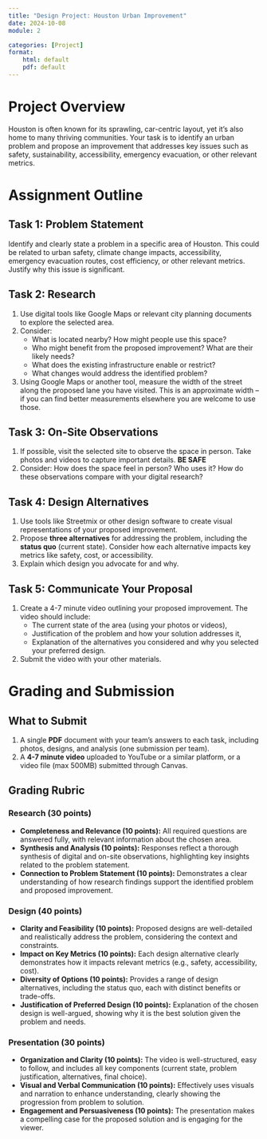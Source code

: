 ```yaml
---
title: "Design Project: Houston Urban Improvement"
date: 2024-10-08
module: 2

categories: [Project]
format:
    html: default
    pdf: default
---
```


# Project Overview

Houston is often known for its sprawling, car-centric layout, yet it's also home to many thriving communities.
Your task is to identify an urban problem and propose an improvement that addresses key issues such as safety, sustainability, accessibility, emergency evacuation, or other relevant metrics.

# Assignment Outline

## Task 1: Problem Statement

Identify and clearly state a problem in a specific area of Houston.
This could be related to urban safety, climate change impacts, accessibility, emergency evacuation routes, cost efficiency, or other relevant metrics.
Justify why this issue is significant.

## Task 2: Research

1. Use digital tools like Google Maps or relevant city planning documents to explore the selected area.
2. Consider:
   - What is located nearby? How might people use this space?
   - Who might benefit from the proposed improvement? What are their likely needs?
   - What does the existing infrastructure enable or restrict?
   - What changes would address the identified problem?
3. Using Google Maps or another tool, measure the width of the street along the proposed lane you have visited. This is an approximate width – if you can find better measurements elsewhere you are welcome to use those.

## Task 3: On-Site Observations

1. If possible, visit the selected site to observe the space in person. Take photos and videos to capture important details. **BE SAFE**
2. Consider: How does the space feel in person? Who uses it? How do these observations compare with your digital research?

## Task 4: Design Alternatives

1. Use tools like Streetmix or other design software to create visual representations of your proposed improvement.
2. Propose **three alternatives** for addressing the problem, including the **status quo** (current state). Consider how each alternative impacts key metrics like safety, cost, or accessibility.
3. Explain which design you advocate for and why.

## Task 5: Communicate Your Proposal

1. Create a 4-7 minute video outlining your proposed improvement. The video should include:
   - The current state of the area (using your photos or videos),
   - Justification of the problem and how your solution addresses it,
   - Explanation of the alternatives you considered and why you selected your preferred design.
2. Submit the video with your other materials.

# Grading and Submission

## What to Submit

1. A single **PDF** document with your team’s answers to each task, including photos, designs, and analysis (one submission per team).
2. A **4-7 minute video** uploaded to YouTube or a similar platform, or a video file (max 500MB) submitted through Canvas.

## Grading Rubric

### Research (30 points)
- **Completeness and Relevance (10 points):** All required questions are answered fully, with relevant information about the chosen area.
- **Synthesis and Analysis (10 points):** Responses reflect a thorough synthesis of digital and on-site observations, highlighting key insights related to the problem statement.
- **Connection to Problem Statement (10 points):** Demonstrates a clear understanding of how research findings support the identified problem and proposed improvement.

### Design (40 points)
- **Clarity and Feasibility (10 points):** Proposed designs are well-detailed and realistically address the problem, considering the context and constraints.
- **Impact on Key Metrics (10 points):** Each design alternative clearly demonstrates how it impacts relevant metrics (e.g., safety, accessibility, cost).
- **Diversity of Options (10 points):** Provides a range of design alternatives, including the status quo, each with distinct benefits or trade-offs.
- **Justification of Preferred Design (10 points):** Explanation of the chosen design is well-argued, showing why it is the best solution given the problem and needs.

### Presentation (30 points)
- **Organization and Clarity (10 points):** The video is well-structured, easy to follow, and includes all key components (current state, problem justification, alternatives, final choice).
- **Visual and Verbal Communication (10 points):** Effectively uses visuals and narration to enhance understanding, clearly showing the progression from problem to solution.
- **Engagement and Persuasiveness (10 points):** The presentation makes a compelling case for the proposed solution and is engaging for the viewer.
